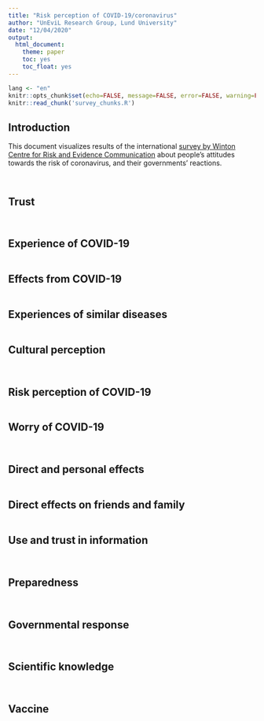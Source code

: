 ```yaml
---
title: "Risk perception of COVID-19/coronavirus"
author: "UnEviL Research Group, Lund University"
date: "12/04/2020"
output: 
  html_document: 
    theme: paper
    toc: yes
    toc_float: yes
---
```


```r
lang <- "en"
knitr::opts_chunk$set(echo=FALSE, message=FALSE, error=FALSE, warning=FALSE, tidy=TRUE, tidy.opts=list(comment=FALSE))
knitr::read_chunk('survey_chunks.R')
```

## Introduction

This document visualizes results of the international [survey by Winton Centre for Risk and Evidence Communication](https://www.cam.ac.uk/stories/wintoncovid1) about people's attitudes towards the risk of coronavirus, and their governments’ reactions.

```r

```


```r

```

## Trust

```r

```


```r

```

## Experience of COVID-19

```r

```

## Effects from COVID-19

```r

```

## Experiences of similar diseases

```r

```

## Cultural perception

```r

```

```r

```

## Risk perception of COVID-19

```r

```

## Worry of COVID-19

```r

```

```r

```

## Direct and personal effects

```r

```

## Direct effects on friends and family

```r

```

## Use and trust in information

```r

```

```r

```

## Preparedness

```r

```

```r

```

## Governmental response

```r

```

```r

```

## Scientific knowledge

```r

```

```r

```

## Vaccine

```r

```
